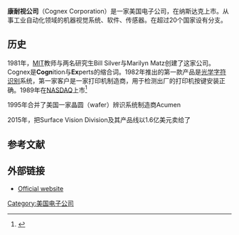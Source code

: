 {{Infobox company|
  name     = Cognex Corporation |
  type     = [[上市公司|上市公司]] |
  logo     = [[File:Cognex_Corp_logo.svg|260px]] |
  traded_as        = {{NASDAQ|CGNX}} |
  foundation       = 1981|
  location_city    =  {{tsl|en|Natick, Massachusetts}} |
  location_country = 美国 |
  key_people       = {{tsl|en|Dr. Robert J. Shillman}}, 创始人，主席与首席文化官；Robert Willett, 总裁与[[CEO|CEO]]; Richard A. Morin, 执行副总裁与CFO|
  num_employees    = 1,400 |
  industry         = 工业自动化(硬件与软件) |
  products         = 视觉系统、视觉传感器、ID Readers |
  revenue          = 5亿美元 (2014) |
  market cap       = $3.2 billion [[USD|USD]]<ref name=yahoofinance>{{cite web|url=http://finance.yahoo.com/q?s=CGNX|title=存档副本|access-date=2016-07-18|archive-date=2016-04-03|archive-url=https://web.archive.org/web/20160403025427/http://finance.yahoo.com/q?s=CGNX}}</ref>|
  homepage        = [http://www.cognex.com/ www.cognex.com]
}}

'''康耐视公司'''（Cognex Corporation）是一家美国电子公司，在纳斯达克上市。从事工业自动化领域的机器视觉系统、软件、传感器。在超过20个国家设有分支。 
==历史==
1981年，[[MIT|MIT]]教师{{tsl|en|Robert J. Shillman}}与两名研究生Bill Silver与Marilyn Matz创建了这家公司。Cognex是'''Cogn'''ition与'''Ex'''perts的缩合词。1982年推出的第一款产品是[[光学字符识别|光学字符识别]]系统，第一家客户是一家打印机制造商，用于检测出厂的打印机按键安装正确。1989年在[[NASDAQ|NASDAQ]]上市<ref name=cognex_history>{{cite web|title=Cognex - Company History|url=http://www.cognex.com/CognexInfo/FastFacts/default.aspx?id=286|publisher=Cognex|accessdate=2 March 2011|deadurl=yes|archiveurl=https://web.archive.org/web/20110221132515/http://www.cognex.com/CognexInfo/FastFacts/default.aspx?id=286|archivedate=2011年2月21日}}</ref>

1995年合并了美国一家晶圆（wafer）辨识系统制造商Acumen 
 
2015年，把Surface Vision Division及其产品线以1.6亿美元卖给了{{tsl|en|Ametek|Ametek Inc.}} 

==参考文献==
{{reflist}}

==外部链接==
*[http://www.cognex.com/ Official website] {{Wayback|url=http://www.cognex.com/ |date=20220622021006 }}

{{coord|42.30213|N|71.35534|W|region:US_type:landmark|display=title}}
[[Category:美国电子公司|Category:美国电子公司]]